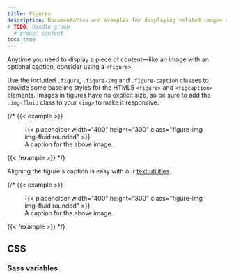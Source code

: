 ```yaml
---
title: Figures
description: Documentation and examples for displaying related images and text with the figure component in Bootstrap.
# TODO: handle group
  # group: content
toc: true
---
```


Anytime you need to display a piece of content—like an image with an optional caption, consider using a `<figure>`.

Use the included `.figure`, `.figure-img` and `.figure-caption` classes to provide some baseline styles for the HTML5 `<figure>` and `<figcaption>` elements. Images in figures have no explicit size, so be sure to add the `.img-fluid` class to your `<img>` to make it responsive.

{/* {{< example >}}
<figure class="figure">
  {{< placeholder width="400" height="300" class="figure-img img-fluid rounded" >}}
  <figcaption class="figure-caption">A caption for the above image.</figcaption>
</figure>
{{< /example >}} */}

Aligning the figure's caption is easy with our [text utilities]([[docsref:/utilities/text#text-alignment]]).

{/* {{< example >}}
<figure class="figure">
  {{< placeholder width="400" height="300" class="figure-img img-fluid rounded" >}}
  <figcaption class="figure-caption text-end">A caption for the above image.</figcaption>
</figure>
{{< /example >}} */}

## CSS

### Sass variables

<ScssDocs name="figure-variables" file="scss/_variables.scss" />
